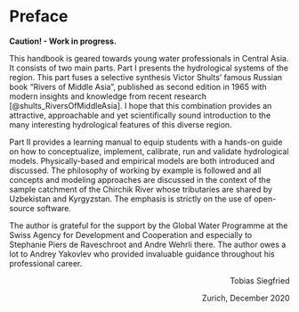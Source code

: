# Preface {#Preface .unnumbered}

**Caution! - Work in progress.**

This handbook is geared towards young water professionals in Central Asia. It consists of two main parts. Part I presents the hydrological systems of the region. This part fuses a selective synthesis Victor Shults' famous Russian book "Rivers of Middle Asia", published as second edition in 1965 with modern insights and knowledge from recent research [@shults_RiversOfMiddleAsia]. I hope that this combination provides an attractive, approachable and yet scientifically sound introduction to the many interesting hydrological features of this diverse region.

Part II provides a learning manual to equip students with a hands-on guide on how to conceptualize, implement, calibrate, run and validate hydrological models. Physically-based and empirical models are both introduced and discussed. The philosophy of working by example is followed and all concepts and modeling approaches are discussed in the context of the sample catchment of the Chirchik River whose tributaries are shared by Uzbekistan and Kyrgyzstan. The emphasis is strictly on the use of open-source software.

The author is grateful for the support by the Global Water Programme at the Swiss Agency for Development and Cooperation and especially to Stephanie Piers de Raveschroot and Andre Wehrli there. The author owes a lot to Andrey Yakovlev who provided invaluable guidance throughout his professional career.

::: {style="text-align: right"}
Tobias Siegfried
:::

::: {style="text-align: right"}
Zurich, December 2020
:::

